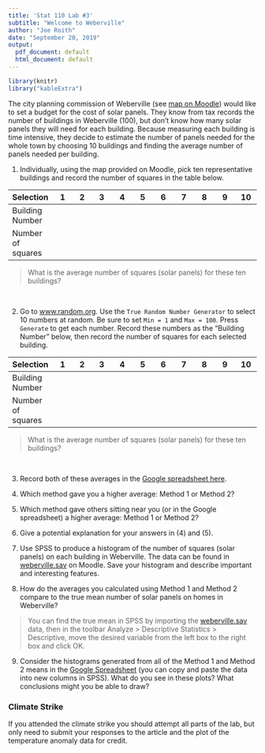 ```yaml
---
title: 'Stat 110 Lab #3'
subtitle: "Welcome to Weberville"
author: "Joe Roith"
date: "September 20, 2019"
output:
  pdf_document: default
  html_document: default
---
```


```r
library(knitr)
library("kableExtra")
```


The city planning commission of Weberville (see [map on Moodle](https://moodle-2019-20.stolaf.edu/mod/resource/view.php?id=26424)) would like to set a budget for the cost of solar panels. They know from tax records the number of buildings in Weberville (100), but don't know how many solar panels they will need for each building. Because measuring each building is time intensive, they decide to estimate the number of panels needed for the whole town by choosing 10 buildings and finding the average number of panels needed per building.

1. Individually, using the map provided on Moodle, pick ten representative buildings and record the number of squares in the table below.


| Selection         |           1 |         2  |           3 |           4 |           5 |           6 |           7 |           8 |           9 |          10 |
|-------------------|:----------------------:|:------------------:|:--------------------:|:--------------------:|:--------------------:|:--------------------:|:---------------------:|:---------------------:|:--------------------:|:--------------------:|
| Building Number   |             |            |             |             |             |             |             |             |             |             |
| Number of squares |             |            |             |             |             |             |             |             |             |             |


> What is the average number of squares (solar panels) for these ten buildings?

&nbsp;

2. Go to [www.random.org](www.random.org). Use the `True Random Number Generator` to select 10 numbers at random. Be sure to set `Min = 1` and `Max = 100`. Press `Generate` to get each number. Record these numbers as the "Building Number" below, then record the number of squares for each selected building.

| Selection         |           1 |         2  |           3 |           4 |           5 |           6 |           7 |           8 |           9 |          10 |
|-------------------|:----------------------:|:------------------:|:--------------------:|:--------------------:|:--------------------:|:--------------------:|:---------------------:|:---------------------:|:--------------------:|:--------------------:|
| Building Number   |             |            |             |             |             |             |             |             |             |             |
| Number of squares |             |            |             |             |             |             |             |             |             |             |





> What is the average number of squares (solar panels) for these ten buildings?

&nbsp;

3. Record both of these averages in the [Google spreadsheet here](https://docs.google.com/spreadsheets/d/1lHFY7Pk6So30pz7aNAQrQiVFujVlvflqcQm9pxETKEM/edit?usp=sharing).

4. Which method gave you a higher average: Method 1 or Method 2?

5. Which method gave others sitting near you (or in the Google spreadsheet) a higher average: Method 1 or Method 2?

6. Give a potential explanation for your answers in (4) and (5).

7. Use SPSS to produce a histogram of the number of squares (solar panels) on each building in Weberville. The data can be found in [weberville.sav](https://moodle-2019-20.stolaf.edu/mod/resource/view.php?id=26425&forceview=1) on Moodle. Save your histogram and describe important and interesting features.

8. How do the averages you calculated using Method 1 and Method 2 compare to the true mean number of solar panels on homes in Weberville?

> You can find the true mean in SPSS by importing the [weberville.sav](https://moodle-2019-20.stolaf.edu/mod/resource/view.php?id=26425&forceview=1) data, then in the toolbar Analyze > Descriptive Statistics > Descriptive, move the desired variable from the left box to the right box and click OK.

9. Consider the histograms generated from all of the Method 1 and Method 2 means in the [Google Spreadsheet](https://docs.google.com/spreadsheets/d/1lHFY7Pk6So30pz7aNAQrQiVFujVlvflqcQm9pxETKEM/edit?usp=sharing) (you can copy and paste the data into new columns in SPSS). What do you see in these plots? What conclusions might you be able to draw?

### Climate Strike

If you attended the climate strike you should attempt all parts of the lab, but only need to submit your responses to the article and the plot of the temperature anomaly data for credit.


